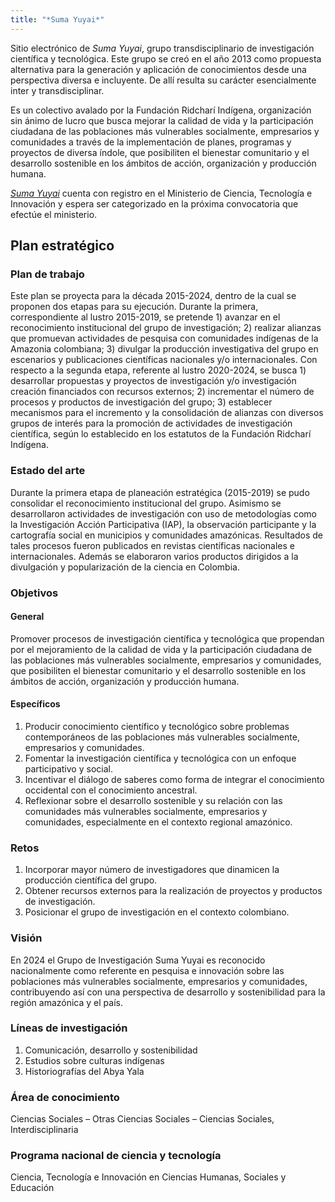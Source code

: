 ```yaml
---
title: "*Suma Yuyai*"
---
```


Sitio electrónico de *Suma Yuyai*, grupo transdisciplinario de investigación científica y tecnológica. Este grupo se creó en el año 2013 como propuesta alternativa para la generación y aplicación de conocimientos desde una perspectiva diversa e incluyente. De allí resulta su carácter esencialmente inter y transdisciplinar.

Es un colectivo avalado por la Fundación Ridcharí Indígena, organización sin ánimo de lucro que busca mejorar la calidad de vida y la participación ciudadana de las poblaciones más vulnerables socialmente, empresarios y comunidades a través de la implementación de planes, programas y proyectos de diversa índole, que posibiliten el bienestar comunitario y el desarrollo sostenible en los ámbitos de acción, organización y producción humana.

[*Suma Yuyai*](https://scienti.minciencias.gov.co/gruplac/jsp/visualiza/visualizagr.jsp?nro=00000000021049) cuenta con registro en el Ministerio de Ciencia, Tecnología e Innovación y espera ser categorizado en la próxima convocatoria que efectúe el ministerio.

## Plan estratégico

### Plan de trabajo 
Este plan se proyecta para la década 2015-2024, dentro de la cual se proponen dos etapas para su ejecución. Durante la primera, correspondiente al lustro 2015-2019, se pretende 1) avanzar en el reconocimiento institucional del grupo de investigación; 2) realizar alianzas que promuevan actividades de pesquisa con comunidades indígenas de la Amazonia colombiana; 3) divulgar la producción investigativa del grupo en escenarios y publicaciones científicas nacionales y/o internacionales. Con respecto a la segunda etapa, referente al lustro 2020-2024, se busca 1) desarrollar propuestas y proyectos de investigación y/o investigación creación financiados con recursos externos; 2) incrementar el número de procesos y productos de investigación del grupo; 3) establecer mecanismos para el incremento y la consolidación de alianzas con diversos grupos de interés para la promoción de actividades de investigación científica, según lo establecido en los estatutos de la Fundación Ridcharí Indígena.

### Estado del arte
Durante la primera etapa de planeación estratégica (2015-2019) se pudo consolidar el reconocimiento institucional del grupo. Asimismo se desarrollaron actividades de investigación con uso de metodologías como la Investigación Acción Participativa (IAP), la observación participante y la cartografía social en municipios y comunidades amazónicas. Resultados de tales procesos fueron publicados en revistas científicas nacionales e internacionales. Además se elaboraron varios productos dirigidos a la divulgación y popularización de la ciencia en Colombia.

### Objetivos

#### General 
Promover procesos de investigación científica y tecnológica que propendan por el mejoramiento de la calidad de vida y la participación ciudadana de las poblaciones más vulnerables socialmente, empresarios y comunidades, que posibiliten el bienestar comunitario y el desarrollo sostenible en los ámbitos de acción, organización y producción humana. 

#### Específicos 
1. Producir conocimiento científico y tecnológico sobre problemas contemporáneos de las poblaciones más vulnerables socialmente, empresarios y comunidades. 
2. Fomentar la investigación científica y tecnológica con un enfoque participativo y social. 
3. Incentivar el diálogo de saberes como forma de integrar el conocimiento occidental con el conocimiento ancestral. 
4. Reflexionar sobre el desarrollo sostenible y su relación con las comunidades más vulnerables socialmente, empresarios y comunidades, especialmente en el contexto regional amazónico.

### Retos 
1. Incorporar mayor número de investigadores que dinamicen la producción científica del grupo. 
2. Obtener recursos externos para la realización de proyectos y productos de investigación. 
3. Posicionar el grupo de investigación en el contexto colombiano.

### Visión 

En 2024 el Grupo de Investigación Suma Yuyai es reconocido nacionalmente como referente en pesquisa e innovación sobre las poblaciones más vulnerables socialmente, empresarios y comunidades, contribuyendo así con una perspectiva de desarrollo y sostenibilidad para la región amazónica y el país. 

### Líneas de investigación
1. Comunicación, desarrollo y sostenibilidad
2. Estudios sobre culturas indígenas
3. Historiografías del Abya Yala

### Área de conocimiento

Ciencias Sociales -- Otras Ciencias Sociales -- Ciencias Sociales, Interdisciplinaria

### Programa nacional de ciencia y tecnología

Ciencia, Tecnología e Innovación en Ciencias Humanas, Sociales y Educación 